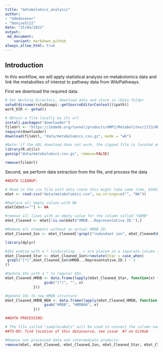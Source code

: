 ```yaml
---
title: "metabolomics_analysis"
author: 
- "ddedesener"
- "DeniseSl22"
date: "25/04/2022"
output:
 md_document:
    variant: markdown_github
always_allow_html: true
---
```


## Introduction
In this workflow, we will apply statistical analysis on metabolomics data and link the metabolites of interest to pathway data from WikiPathways.

First we download the required data.
```r
# Set Working Directory, download data and store in /Data folder
setwd(dirname(rstudioapi::getSourceEditorContext()$path))
work_DIR <- getwd()

# Obtain a file locally by its url
install.packages("downloader")
fileUrl <- "https://ibdmdb.org/tunnel/products/HMP2/Metabolites/1723/HMP2_metabolomics.csv.gz?accessType=DOWNLOAD"
require(downloader)
download(fileUrl, "data/metabolomics.csv.gz", mode = "wb")

#Note: if the URL download does not work, the zipped file is located on GitHub to continue the rest of this script.
library(R.utils)
gunzip("data/metabolomics.csv.gz", remove=FALSE)

remove(fileUrl)
```

Second, we perform data extraction from the file, and process the data
```r
##DATA CLEANUP:

# Read in the csv file with data (note this might take some time, 81867 rows in original dataset)
mSet <- read.csv("data/metabolomics.csv", na.strings=c("", "NA"))

#Replace all empty values with NA
mSet[mSet==""] <- NA

#remove all lines with an empty value for the column called "HDMB"
mSet_Cleaned <- mSet[!is.na(mSet$"HMDB...Representative.ID."),]

#Remove all elements without an actual HMDB ID:
mSet_Cleaned_Ion <- mSet_Cleaned[!grepl("redundant ion", mSet_Cleaned$HMDB...Representative.ID.),]

library(dplyr)

#IDs ending with a * (indicating ...) are placed in a separate column (to keep track of for future reference)
mSet_Cleaned_Star <- mSet_Cleaned_Ion%>%mutate(Star = case_when(
 grepl("[*]",mSet_Cleaned_Ion$HMDB...Representative.ID.) ~ 1
))

#Update IDs with a * to regular IDs.
mSet_Cleaned_HMDB <- data.frame(lapply(mSet_Cleaned_Star, function(x) {
                  gsub("[*]", "", x)
             }))

#Update IDs To new HMDB structure
mSet_Cleaned_HMDB_NEW <- data.frame(lapply(mSet_Cleaned_HMDB, function(x) {
                  gsub("HMDB", "HMDB00", x)
             }))

##DATA PROCESSING:

# The file called "sampleLabels" will be used to connect the column names to the correct disorder/control group.
##TO-DO: find location of this datasource, see issue  #7 on GitHub

#Remove not processed data and intermediate products:
remove(mSet, mSet_Cleaned, mSet_Cleaned_Ion, mSet_Cleaned_Star, mSet_Cleaned_HMDB)
```

